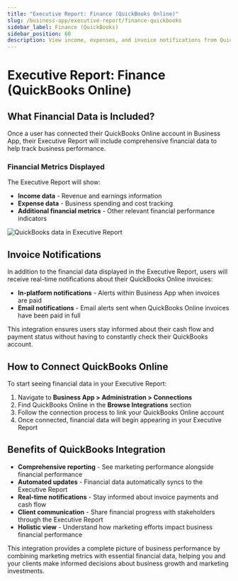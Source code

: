 ```yaml
---
title: "Executive Report: Finance (QuickBooks Online)"
slug: /business-app/executive-report/finance-quickbooks
sidebar_label: Finance (QuickBooks)
sidebar_position: 60
description: View income, expenses, and invoice notifications from QuickBooks Online in the Executive Report.
---
```


# Executive Report: Finance (QuickBooks Online)

## What Financial Data is Included?

Once a user has connected their QuickBooks Online account in Business App, their Executive Report will include comprehensive financial data to help track business performance.

### Financial Metrics Displayed

The Executive Report will show:

- **Income data** - Revenue and earnings information
- **Expense data** - Business spending and cost tracking  
- **Additional financial metrics** - Other relevant financial performance indicators

![QuickBooks data in Executive Report](../img/quickbooks-executive-report.jpg)

## Invoice Notifications

In addition to the financial data displayed in the Executive Report, users will receive real-time notifications about their QuickBooks Online invoices:

- **In-platform notifications** - Alerts within Business App when invoices are paid
- **Email notifications** - Email alerts sent when QuickBooks Online invoices have been paid in full

This integration ensures users stay informed about their cash flow and payment status without having to constantly check their QuickBooks account.

## How to Connect QuickBooks Online

To start seeing financial data in your Executive Report:

1. Navigate to **Business App > Administration > Connections**
2. Find QuickBooks Online in the **Browse Integrations** section
3. Follow the connection process to link your QuickBooks Online account
4. Once connected, financial data will begin appearing in your Executive Report

## Benefits of QuickBooks Integration

- **Comprehensive reporting** - See marketing performance alongside financial performance
- **Automated updates** - Financial data automatically syncs to the Executive Report
- **Real-time notifications** - Stay informed about invoice payments and cash flow
- **Client communication** - Share financial progress with stakeholders through the Executive Report
- **Holistic view** - Understand how marketing efforts impact business financial performance

This integration provides a complete picture of business performance by combining marketing metrics with essential financial data, helping you and your clients make informed decisions about business growth and marketing investments.